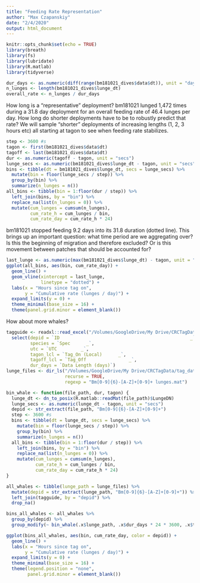 ```yaml
---
title: "Feeding Rate Representation"
author: "Max Czapanskiy"
date: "2/4/2020"
output: html_document
---
```


```r
knitr::opts_chunk$set(echo = TRUE)
library(breath)
library(fs)
library(lubridate)
library(R.matlab)
library(tidyverse)
```

```r
dur_days <- as.numeric(diff(range(bm181021_dives$data$dt)), unit = "days")
n_lunges <- length(bm181021_dives$lunge_dt)
overall_rate <- n_lunges / dur_days
```

How long is a "representative" deployment? bm181021 lunged 1,472 times during a 31.8 day deployment for an overall feeding rate of 46.4 lunges per day. How long do shorter deployments have to be to robustly predict that rate? We will sample "shorter" deployments of increasing lengths (1, 2, 3 hours etc) all starting at tagon to see when feeding rate stabilizes.
```r
step <- 3600 #s
tagon <- first(bm181021_dives$data$dt)
tagoff <- last(bm181021_dives$data$dt)
dur <- as.numeric(tagoff - tagon, unit = "secs")
lunge_secs <- as.numeric(bm181021_dives$lunge_dt - tagon, unit = "secs")
bins <- tibble(dt = bm181021_dives$lunge_dt, secs = lunge_secs) %>% 
  mutate(bin = floor(lunge_secs / step)) %>% 
  group_by(bin) %>% 
  summarize(n_lunges = n())
all_bins <- tibble(bin = 1:floor(dur / step)) %>% 
  left_join(bins, by = "bin") %>% 
  replace_na(list(n_lunges = 0)) %>% 
  mutate(cum_lunges = cumsum(n_lunges),
         cum_rate_h = cum_lunges / bin,
         cum_rate_day = cum_rate_h * 24)
```

bm181021 stopped feeding 9.2 days into its 31.8 duration (dotted line). This brings up an important question: what time period are we aggregating over? Is this the beginning of migration and therefore excluded? Or is this movement between patches that should be accounted for?

```r
last_lunge <- as.numeric(max(bm181021_dives$lunge_dt) - tagon, unit = "hours")
ggplot(all_bins, aes(bin, cum_rate_day)) +
  geom_line() + 
  geom_vline(xintercept = last_lunge,
             linetype = "dotted") +
  labs(x = "Hours since tag on",
       y = "Cumulative rate (lunges / day)") +
  expand_limits(y = 0) +
  theme_minimal(base_size = 16) +
  theme(panel.grid.minor = element_blank())
```

How about more whales?

```r
tagguide <- readxl::read_excel("/Volumes/GoogleDrive/My Drive/CRCTagData/CRC_Tag_Summary.xlsx") %>% 
  select(depid = `ID                                                 _`,
         species = `Spec      _`,
         utc = `UTC         _`, 
         tagon_lcl = `Tag_On (Local)      _`,
         tagoff_lcl = `Tag_Off                _`,
         dur_days = `Data Length (days)`)
lunge_files <- dir_ls("/Volumes/GoogleDrive/My Drive/CRCTagData/tag_data/",
                      recurse = TRUE,
                      regexp = "Bm[0-9]{6}-[A-Z]+[0-9]+ lunges.mat")

bin_whale <- function(file_path, dur, tagon) {
  lunge_dt <- dn_to_posix(R.matlab::readMat(file_path)$LungeDN)
  lunge_secs <- as.numeric(lunge_dt - tagon, unit = "secs")
  depid <- str_extract(file_path, "Bm[0-9]{6}-[A-Z]+[0-9]+")
  step <- 3600 #s
  bins <- tibble(dt = lunge_dt, secs = lunge_secs) %>% 
    mutate(bin = floor(lunge_secs / step)) %>% 
    group_by(bin) %>% 
    summarize(n_lunges = n())
  all_bins <- tibble(bin = 1:floor(dur / step)) %>% 
    left_join(bins, by = "bin") %>% 
    replace_na(list(n_lunges = 0)) %>% 
    mutate(cum_lunges = cumsum(n_lunges),
           cum_rate_h = cum_lunges / bin,
           cum_rate_day = cum_rate_h * 24)
}

all_whales <- tibble(lunge_path = lunge_files) %>% 
  mutate(depid = str_extract(lunge_path, "Bm[0-9]{6}-[A-Z]+[0-9]+")) %>% 
  left_join(tagguide, by = "depid") %>%
  drop_na()

bins_all_whales <- all_whales %>% 
  group_by(depid) %>% 
  group_modify(~ bin_whale(.x$lunge_path, .x$dur_days * 24 * 3600, .x$tagon_lcl))

ggplot(bins_all_whales, aes(bin, cum_rate_day, color = depid)) +
  geom_line() + 
  labs(x = "Hours since tag on",
       y = "Cumulative rate (lunges / day)") +
  expand_limits(y = 0) +
  theme_minimal(base_size = 16) +
  theme(legend.position = "none", 
        panel.grid.minor = element_blank())
```
